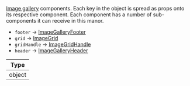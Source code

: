 [Image gallery](../../../ui-components/image_gallery.mdx) components.
Each key in the object is spread as props onto its respective component.
Each component has a number of sub-components it can receive in this manor.

- `footer` -> [ImageGalleryFooter](https://github.com/GetStream/stream-chat-react-native/blob/master/package/src/components/ImageGallery/components/ImageGalleryFooter.tsx)
- `grid` -> [ImageGrid](https://github.com/GetStream/stream-chat-react-native/blob/master/package/src/components/ImageGallery/components/ImageGrid.tsx)
- `gridHandle` -> [ImageGridHandle](https://github.com/GetStream/stream-chat-react-native/blob/master/package/src/components/ImageGallery/components/ImageGridHandle.tsx)
- `header` -> [ImageGalleryHeader](https://github.com/GetStream/stream-chat-react-native/blob/master/package/src/components/ImageGallery/components/ImageGalleryHeader.tsx)


| Type |
| - |
| object |
